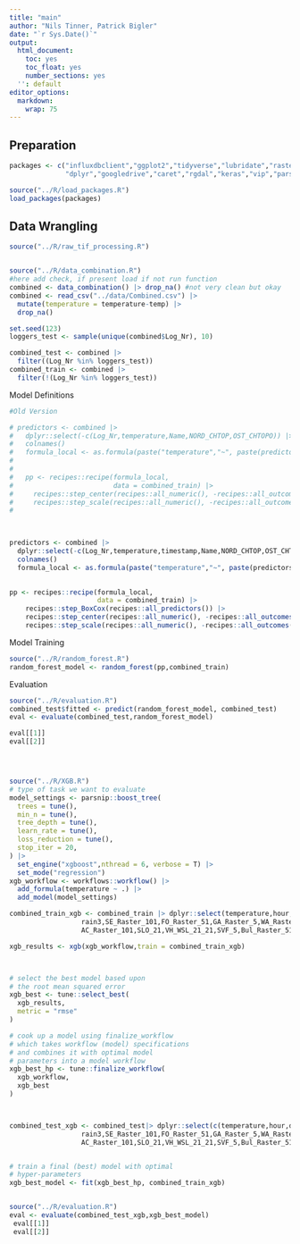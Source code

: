 ```yaml
---
title: "main"
author: "Nils Tinner, Patrick Bigler"
date: "`r Sys.Date()`"
output:
  html_document:
    toc: yes
    toc_float: yes
    number_sections: yes
  '': default
editor_options:
  markdown:
    wrap: 75
---
```



## Preparation

```r
packages <- c("influxdbclient","ggplot2","tidyverse","lubridate","raster",
              "dplyr","googledrive","caret","rgdal","keras","vip","parsnip","workflows","tune","dials","stringr","terra","stars","sf")

source("../R/load_packages.R")
load_packages(packages)

```

## Data Wrangling
```r

source("../R/raw_tif_processing.R")


source("../R/data_combination.R")
#here add check, if present load if not run function
combined <- data_combination() |> drop_na() #not very clean but okay
combined <- read_csv("../data/Combined.csv") |> 
  mutate(temperature = temperature-temp) |>
  drop_na()

set.seed(123)
loggers_test <- sample(unique(combined$Log_Nr), 10)

combined_test <- combined |> 
  filter((Log_Nr %in% loggers_test))
combined_train <- combined |> 
  filter(!(Log_Nr %in% loggers_test))

```


Model Definitions
```r
#Old Version

# predictors <- combined |>
#   dplyr::select(-c(Log_Nr,temperature,Name,NORD_CHTOP,OST_CHTOPO)) |>
#   colnames()
#   formula_local <- as.formula(paste("temperature","~", paste(predictors,collapse  = "+")))
#   
# 
#   pp <- recipes::recipe(formula_local,
#                         data = combined_train) |>
#     recipes::step_center(recipes::all_numeric(), -recipes::all_outcomes()) |>
#     recipes::step_scale(recipes::all_numeric(), -recipes::all_outcomes())
#   

  

predictors <- combined |>
  dplyr::select(-c(Log_Nr,temperature,timestamp,Name,NORD_CHTOP,OST_CHTOPO)) |>
  colnames()
  formula_local <- as.formula(paste("temperature","~", paste(predictors,collapse  = "+")))
  

pp <- recipes::recipe(formula_local,
                      data = combined_train) |>
    recipes::step_BoxCox(recipes::all_predictors()) |>
    recipes::step_center(recipes::all_numeric(), -recipes::all_outcomes()) |>
    recipes::step_scale(recipes::all_numeric(), -recipes::all_outcomes())

```




Model Training
```r
source("../R/random_forest.R")
random_forest_model <- random_forest(pp,combined_train)

```


Evaluation
```r
source("../R/evaluation.R")
combined_test$fitted <- predict(random_forest_model, combined_test)
eval <- evaluate(combined_test,random_forest_model)

eval[[1]]
eval[[2]]





```


```r

source("../R/XGB.R")
# type of task we want to evaluate
model_settings <- parsnip::boost_tree(
  trees = tune(),
  min_n = tune(),
  tree_depth = tune(),
  learn_rate = tune(),
  loss_reduction = tune(),
  stop_iter = 20,
) |>
  set_engine("xgboost",nthread = 6, verbose = T) |>
  set_mode("regression")
xgb_workflow <- workflows::workflow() |>
  add_formula(temperature ~ .) |>
  add_model(model_settings)

combined_train_xgb <- combined_train |> dplyr::select(temperature,hour,day,month,temp,rad,rain,rain1,temp_3,temp_5,rain1,rain2,
                  rain3,SE_Raster_101,FO_Raster_51,GA_Raster_5,WA_Raster_21,
                  AC_Raster_101,SLO_21,VH_WSL_21_21,SVF_5,Bul_Raster_51,BH_21,DEM,LV_03_E,LV_03_N)

xgb_results <- xgb(xgb_workflow,train = combined_train_xgb)



# select the best model based upon
# the root mean squared error
xgb_best <- tune::select_best(
  xgb_results,
  metric = "rmse"
)

# cook up a model using finalize_workflow
# which takes workflow (model) specifications
# and combines it with optimal model
# parameters into a model workflow
xgb_best_hp <- tune::finalize_workflow(
  xgb_workflow,
  xgb_best
)



combined_test_xgb <- combined_test|> dplyr::select(c(temperature,hour,day,month,temp,rad,rain,rain1,temp_3,temp_5,rain1,rain2,
                  rain3,SE_Raster_101,FO_Raster_51,GA_Raster_5,WA_Raster_21,
                  AC_Raster_101,SLO_21,VH_WSL_21_21,SVF_5,Bul_Raster_51,BH_21,DEM,LV_03_E,LV_03_N))


# train a final (best) model with optimal
# hyper-parameters
xgb_best_model <- fit(xgb_best_hp, combined_train_xgb)


source("../R/evaluation.R")
eval <- evaluate(combined_test_xgb,xgb_best_model)
 eval[[1]]
 eval[[2]]

```


